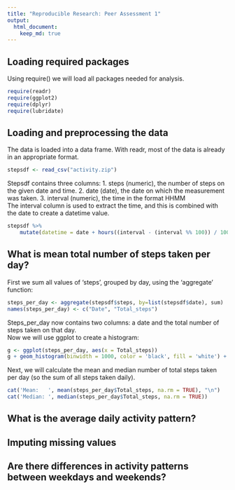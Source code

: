 ```yaml
---
title: "Reproducible Research: Peer Assessment 1"
output: 
  html_document:
    keep_md: true
---
```


## Loading required packages
Using require() we will load all packages needed for analysis.
```r
require(readr)
require(ggplot2)
require(dplyr)
require(lubridate)
```

## Loading and preprocessing the data
The data is loaded into a data frame. With readr, most of the data is already in an appropriate format.  
```r
stepsdf <- read_csv("activity.zip")
```
Stepsdf contains three columns:
1. steps (numeric), the number of steps on the given date and time. 
2. date (date), the date on which the measurement was taken.
3. interval (numeric), the time in the format HHMM  
The interval column is used to extract the time, and this is combined with the date to create a datetime value.
```r
stepsdf %>%
    mutate(datetime = date + hours((interval - (interval %% 100)) / 100) + minutes(interval %% 100))
```

## What is mean total number of steps taken per day?
First we sum all values of 'steps', grouped by day, using the 'aggregate' function:
```r
steps_per_day <- aggregate(stepsdf$steps, by=list(stepsdf$date), sum)
names(steps_per_day) <- c("Date", "Total_steps")
```
Steps_per_day now contains two columns: a date and the total number of steps taken on that day.  
Now we will use ggplot to create a histogram:  
```r
g <- ggplot(steps_per_day, aes(x = Total_steps))
g + geom_histogram(binwidth = 1000, color = 'black', fill = 'white') + labs(title = 'Total number of steps per day', x = 'Number of steps taken', y = 'Frequency')
```  
  
Next, we will calculate the mean and median number of total steps taken per day (so the sum of all steps taken daily). 
```r
cat('Mean:   ', mean(steps_per_day$Total_steps, na.rm = TRUE), "\n")
cat('Median: ', median(steps_per_day$Total_steps, na.rm = TRUE))
```

## What is the average daily activity pattern?



## Imputing missing values



## Are there differences in activity patterns between weekdays and weekends?
